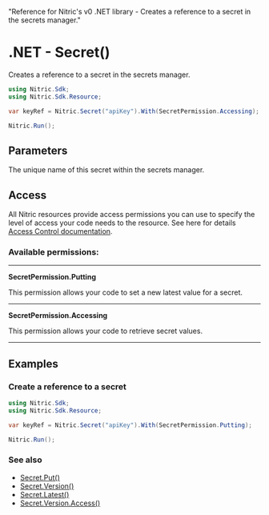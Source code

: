   "Reference for Nitric's v0 .NET library - Creates a reference to a secret in the secrets manager."

# .NET - Secret()

Creates a reference to a secret in the secrets manager.

```csharp
using Nitric.Sdk;
using Nitric.Sdk.Resource;

var keyRef = Nitric.Secret("apiKey").With(SecretPermission.Accessing);

Nitric.Run();
```

## Parameters

<Properties>
  <Property name="name" required type="string">
    The unique name of this secret within the secrets manager.
  </Property>
</Properties>

## Access

All Nitric resources provide access permissions you can use to specify the level of access your code needs to the resource. See here for details [Access Control documentation](/concepts/access-control).

### Available permissions:

---

**SecretPermission.Putting**

This permission allows your code to set a new latest value for a secret.

---

**SecretPermission.Accessing**

This permission allows your code to retrieve secret values.

---

## Examples

### Create a reference to a secret

```csharp
using Nitric.Sdk;
using Nitric.Sdk.Resource;

var keyRef = Nitric.Secret("apiKey").With(SecretPermission.Putting);

Nitric.Run();
```

### See also

- [Secret.Put()](./secret-put)
- [Secret.Version()](./secret-version)
- [Secret.Latest()](./secret-latest)
- [Secret.Version.Access()](./secret-version-access)
